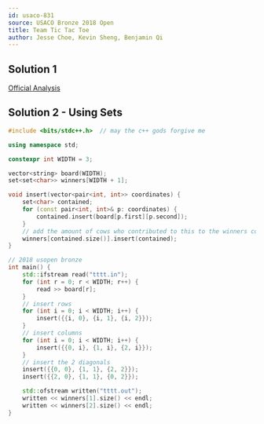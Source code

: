 ```yaml
---
id: usaco-831
source: USACO Bronze 2018 Open
title: Team Tic Tac Toe
author: Jesse Choe, Kevin Sheng, Benjamin Qi
---
```


## Solution 1

[Official Analysis](http://www.usaco.org/current/data/sol_tttt_bronze_open18.html)

## Solution 2 - Using Sets

<LanguageSection>
<CPPSection>

```cpp
#include <bits/stdc++.h>  // may the c++ gods forgive me

using namespace std;

constexpr int WIDTH = 3;

vector<string> board(WIDTH);
set<set<char>> winners[WIDTH + 1];

void insert(vector<pair<int, int>> coordinates) {
    set<char> contained;
    for (const pair<int, int>& p: coordinates) {
        contained.insert(board[p.first][p.second]);
    }
    // add the amount of cows who contributed to this to the winners count
    winners[contained.size()].insert(contained);
}

// 2018 usopen bronze
int main() {
    std::ifstream read("tttt.in");
    for (int r = 0; r < WIDTH; r++) {
        read >> board[r];
    }
    // insert rows
    for (int i = 0; i < WIDTH; i++) {
        insert({{i, 0}, {i, 1}, {i, 2}});
    }
    // insert columns
    for (int i = 0; i < WIDTH; i++) {
        insert({{0, i}, {1, i}, {2, i}});
    }
    // insert the 2 diagonals
    insert({{0, 0}, {1, 1}, {2, 2}});
    insert({{2, 0}, {1, 1}, {0, 2}});

    std::ofstream written("tttt.out");
    written << winners[1].size() << endl;
    written << winners[2].size() << endl;
}
```

</CPPSection>
</LanguageSection>
